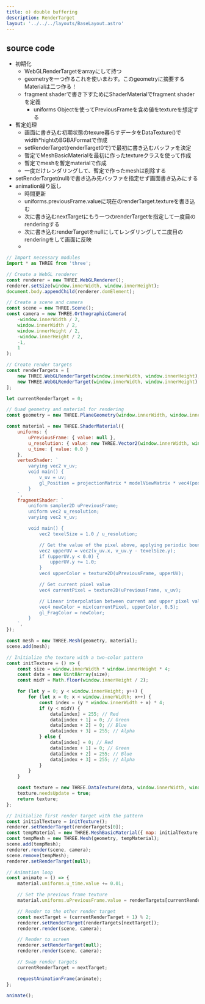 ```yaml
---
title: o) double buffering
description: RenderTarget
layout: '../../../layouts/BaseLayout.astro'
---
```

 <style>{`
        .sl-markdown-content   div.ec-line {
            margin-top: 0 !important;
        }
        .sl-markdown-content  {
           font-size:15px;
        }
        .sl-markdown-content h1 {
           font-size:  27px;
           text-decoration: underline;
           font-weight: bold
        }
        .sl-markdown-content h2 {
           font-weight: normal;
           text-decoration: underline;
           font-size:25px;
        }
        .sl-markdown-content h3 {
           font-size:20px;
           font-weight: normal;
           font-style: italic;
           text-decoration: underline;
        }
        .sl-markdown-content h4 {
           font-size:15px;
           font-weight: normal;
           font-style: italic;           
           text-decoration: underline;
        }
        .sl-markdown-content h5 {
           font-size:12px;
           font-weight: bold;
           font-style: italic;           
           text-decoration: underline;
        }
        .sl-markdown-content th {
           font-size:12px;
        }
        .sl-markdown-content td {
           font-size:12px;
        }
        
 `}</style>


## source code
- 初期化
  - WebGLRenderTargetをarrayにして持つ
  - geometryを一つ作るこれを使いまわす。このgeometryに摘要するMaterialは二つ作る！
  - fragment shaderで書き下すためにShaderMaterialでfragment shaderを定義
    - uniforms Objectを使ってPreviousFrameを含め値をtextureを想定する
- 暫定処理
  - 画面に書き込む初期状態のtexure暮らすデータをDataTexture()でwidth*hightのBGBAFormatで作成
  - setRenderTarget(renderTarget0で)で最初に書き込むバッファを決定
  - 暫定でMeshBasicMaterialを最初に作ったtextureクラスを使って作成
  - 暫定でmeshを暫定materialで作成
  - 一度だけレンダリングして、暫定で作ったmeshは削除する
- setRenderTarget(null)で書き込み先バッファを指定せず画面書き込みにする
- animation繰り返し
  - 時間更新
  - uniforms.previousFrame.valueに現在のrenderTarget.textureを書き込む
  - 次に書き込むnextTargetにもう一つのrenderTargetを指定して一度目のrenderingする
  - 次に書き込むrenderTargetをnullにしてレンダリングして二度目のrenderingをして画面に反映
  - 
  

```javascript
// Import necessary modules
import * as THREE from 'three';

// Create a WebGL renderer
const renderer = new THREE.WebGLRenderer();
renderer.setSize(window.innerWidth, window.innerHeight);
document.body.appendChild(renderer.domElement);

// Create a scene and camera
const scene = new THREE.Scene();
const camera = new THREE.OrthographicCamera(
    -window.innerWidth / 2,
    window.innerWidth / 2,
    window.innerHeight / 2,
    -window.innerHeight / 2,
    -1,
    1
);

// Create render targets
const renderTargets = [
    new THREE.WebGLRenderTarget(window.innerWidth, window.innerHeight),
    new THREE.WebGLRenderTarget(window.innerWidth, window.innerHeight)
];

let currentRenderTarget = 0;

// Quad geometry and material for rendering
const geometry = new THREE.PlaneGeometry(window.innerWidth, window.innerHeight);

const material = new THREE.ShaderMaterial({
    uniforms: {
        uPreviousFrame: { value: null },
        u_resolution: { value: new THREE.Vector2(window.innerWidth, window.innerHeight) },
        u_time: { value: 0.0 }
    },
    vertexShader: `
        varying vec2 v_uv;
        void main() {
            v_uv = uv;
            gl_Position = projectionMatrix * modelViewMatrix * vec4(position, 1.0);
        }
    `,
    fragmentShader: `
        uniform sampler2D uPreviousFrame;
        uniform vec2 u_resolution;
        varying vec2 v_uv;

        void main() {
            vec2 texelSize = 1.0 / u_resolution;

            // Get the value of the pixel above, applying periodic boundary conditions
            vec2 upperUV = vec2(v_uv.x, v_uv.y - texelSize.y);
            if (upperUV.y < 0.0) {
                upperUV.y += 1.0;
            }
            vec4 upperColor = texture2D(uPreviousFrame, upperUV);

            // Get current pixel value
            vec4 currentPixel = texture2D(uPreviousFrame, v_uv);

            // Linear interpolation between current and upper pixel values
            vec4 newColor = mix(currentPixel, upperColor, 0.5);
            gl_FragColor = newColor;
        }
    `,
});

const mesh = new THREE.Mesh(geometry, material);
scene.add(mesh);

// Initialize the texture with a two-color pattern
const initTexture = () => {
    const size = window.innerWidth * window.innerHeight * 4;
    const data = new Uint8Array(size);
    const midY = Math.floor(window.innerHeight / 2);

    for (let y = 0; y < window.innerHeight; y++) {
        for (let x = 0; x < window.innerWidth; x++) {
            const index = (y * window.innerWidth + x) * 4;
            if (y < midY) {
                data[index] = 255; // Red
                data[index + 1] = 0; // Green
                data[index + 2] = 0; // Blue
                data[index + 3] = 255; // Alpha
            } else {
                data[index] = 0; // Red
                data[index + 1] = 0; // Green
                data[index + 2] = 255; // Blue
                data[index + 3] = 255; // Alpha
            }
        }
    }

    const texture = new THREE.DataTexture(data, window.innerWidth, window.innerHeight, THREE.RGBAFormat);
    texture.needsUpdate = true;
    return texture;
};

// Initialize first render target with the pattern
const initialTexture = initTexture();
renderer.setRenderTarget(renderTargets[0]);
const tempMaterial = new THREE.MeshBasicMaterial({ map: initialTexture });
const tempMesh = new THREE.Mesh(geometry, tempMaterial);
scene.add(tempMesh);
renderer.render(scene, camera);
scene.remove(tempMesh);
renderer.setRenderTarget(null);

// Animation loop
const animate = () => {
    material.uniforms.u_time.value += 0.01;

    // Set the previous frame texture
    material.uniforms.uPreviousFrame.value = renderTargets[currentRenderTarget].texture;

    // Render to the other render target
    const nextTarget = (currentRenderTarget + 1) % 2;
    renderer.setRenderTarget(renderTargets[nextTarget]);
    renderer.render(scene, camera);

    // Render to screen
    renderer.setRenderTarget(null);
    renderer.render(scene, camera);

    // Swap render targets
    currentRenderTarget = nextTarget;

    requestAnimationFrame(animate);
};

animate();
```